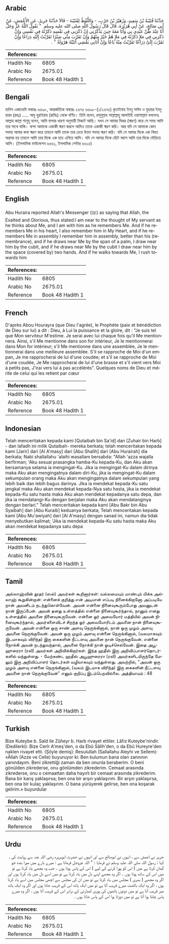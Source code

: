 ## Arabic


<div dir="rtl" lang="ar" style={{fontSize:'larger',backgroundColor:'#f8f9fa',padding:20}}>
حَدَّثَنَا قُتَيْبَةُ بْنُ سَعِيدٍ، وَزُهَيْرُ بْنُ حَرْبٍ، - وَاللَّفْظُ لِقُتَيْبَةَ - قَالاَ حَدَّثَنَا جَرِيرٌ، عَنِ الأَعْمَشِ، عَنْ أَبِي صَالِحٍ، عَنْ أَبِي هُرَيْرَةَ، قَالَ قَالَ رَسُولُ اللَّهِ صلى الله عليه وسلم ‏ "‏ يَقُولُ اللَّهُ عَزَّ وَجَلَّ أَنَا عِنْدَ ظَنِّ عَبْدِي بِي وَأَنَا مَعَهُ حِينَ يَذْكُرُنِي إِنْ ذَكَرَنِي فِي نَفْسِهِ ذَكَرْتُهُ فِي نَفْسِي وَإِنْ ذَكَرَنِي فِي مَلإٍ ذَكَرْتُهُ فِي مَلإٍ هُمْ خَيْرٌ مِنْهُمْ وَإِنْ تَقَرَّبَ مِنِّي شِبْرًا تَقَرَّبْتُ إِلَيْهِ ذِرَاعًا وَإِنْ تَقَرَّبَ إِلَىَّ ذِرَاعًا تَقَرَّبْتُ مِنْهُ بَاعًا وَإِنْ أَتَانِي يَمْشِي أَتَيْتُهُ هَرْوَلَةً ‏"‏ ‏.‏
</div>
<div style={{backgroundColor:'#f8f9fa',padding:20, marginBottom: 10}}><table> <thead> <tr> <th>References:</th> <th></th> </tr> </thead> <tbody><tr><td>Hadith No</td><td>6805</td></tr><tr><td>Arabic No</td><td>2675.01</td></tr><tr><td>Reference</td><td>Book 48 Hadith 1</td></tr></tbody></table></div>

## Bengali


<div dir="ltr" lang="bn" style={{fontSize:'larger',backgroundColor:'#f8f9fa',padding:20}}>
হাদিস একাডেমি নাম্বারঃ ৬৬৯৮, আন্তর্জাতিক নাম্বারঃ ২৬৭৫ ৬৬৯৮-(১/২৬৭৫) কুতাইবাহ ইবনু সাঈদ ও যুহায়র ইবনু হারব (রহঃ) ..... আবু হুরাইরাহ (রাযিঃ) থেকে বর্ণিত। তিনি বলেন, রসূলুল্লাহ সাল্লাল্লাহু আলাইহি ওয়াসাল্লাম বললেনঃ আল্লাহ জাল্লা শানুহু বলেন, আমি বান্দার ধারণা অনুযায়ী নিকটে আছি। যখন সে আমার যিকর (স্মরণ) করে সে সময় আমি তার সাথে থাকি। বান্দা আমাকে একাকী স্মরণ করলে আমিও তাকে একাকী স্মরণ করি। আর যদি সে আমাকে কোন সভায় আমার কথা স্মরণ করে তাহলে আমি তাকে তার চেয়ে উত্তম সভায় স্মরণ করি। যদি সে আমার দিকে এক বিঘত অগ্রসর হয় তাহলে আমি তার দিকে এক হাত এগিয়ে আসি। যদি সে আমার দিকে হেঁটে আসে আমি তার দিকে দৌড়িয়ে আসি। (ইসলামিক ফাউন্ডেশন ৬৫৬১, ইসলামিক সেন্টার ৬৬১৫)
</div>
<div style={{backgroundColor:'#f8f9fa',padding:20, marginBottom: 10}}><table> <thead> <tr> <th>References:</th> <th></th> </tr> </thead> <tbody><tr><td>Hadith No</td><td>6805</td></tr><tr><td>Arabic No</td><td>2675.01</td></tr><tr><td>Reference</td><td>Book 48 Hadith 1</td></tr></tbody></table></div>

## English


<div dir="ltr" lang="en" style={{fontSize:'larger',backgroundColor:'#f8f9fa',padding:20}}>
Abu Huraira reported Allah's Messenger (ﷺ) as saying that Allah, the Exalted and Glorious, thus stated:I am near to the thought of My servant as he thinks about Me, and I am with him as he remembers Me. And if he remembers Me in his heart, I also remember him in My Heart, and if he remembers Me in assembly I remember him in assembly, better than his (remembrance), and if he draws near Me by the span of a palm, I draw near him by the cubit, and if he draws near Me by the cubit I draw near him by the space (covered by) two hands. And if he walks towards Me, I rush towards him
</div>
<div style={{backgroundColor:'#f8f9fa',padding:20, marginBottom: 10}}><table> <thead> <tr> <th>References:</th> <th></th> </tr> </thead> <tbody><tr><td>Hadith No</td><td>6805</td></tr><tr><td>Arabic No</td><td>2675.01</td></tr><tr><td>Reference</td><td>Book 48 Hadith 1</td></tr></tbody></table></div>

## French


<div dir="ltr" lang="fr" style={{fontSize:'larger',backgroundColor:'#f8f9fa',padding:20}}>
D'après Abou Hourayra (que Dieu l'agrée), le Prophète (paix et bénédiction de Dieu sur lui) a dit : Dieu, à Lui la puissance et la gloire, dit : "Je suis tel que Mon serviteur M'estime. Je serai avec lui chaque fois qu'il Me mentionnera. Ainsi, s'il Me mentionne dans son for intérieur, Je le mentionnerai dans Mon for intérieur; s'il Me mentionne dans une assemblée, Je le mentionnerai dans une meilleure assemblée. S'il se rapproche de Moi d'un empan, Je me rapprocherai de lui d'une coudée; et s'il se rapproche de Moi d'une coudée, Je Me rapprocherai de lui d'une brasse et s'il vient vers Moi à petits pas, J'irai vers lui à pas accélérés". Quelques noms de Dieu et mérite de celui qui les retient par cœur
</div>
<div style={{backgroundColor:'#f8f9fa',padding:20, marginBottom: 10}}><table> <thead> <tr> <th>References:</th> <th></th> </tr> </thead> <tbody><tr><td>Hadith No</td><td>6805</td></tr><tr><td>Arabic No</td><td>2675.01</td></tr><tr><td>Reference</td><td>Book 48 Hadith 1</td></tr></tbody></table></div>

## Indonesian


<div dir="ltr" lang="id" style={{fontSize:'larger',backgroundColor:'#f8f9fa',padding:20}}>
Telah menceritakan kepada kami [Qutaibah bin Sa'id] dan [Zuhair bin Harb] - dan lafadh ini milik Qutaibah- mereka berkata; telah menceritakan kepada kami [Jarir] dari [Al A'masy] dari [Abu Shalih] dari [Abu Hurairah] dia berkata; Nabi shallallahu 'alaihi wasallam bersabda: "Allah 'azza wajalla berfirman; 'Aku sesuai prasangka hamba-Ku kepada-Ku, dan Aku akan bersamanya selama ia mengingat-Ku. Jika ia mengingat-Ku dalam dirinya maka Aku akan mengingatnya dalam diri-Ku, jika ia mengingat-Ku dalam sekumpulan orang maka Aku akan mengingatnya dalam sekumpulan yang lebih baik dan lebih bagus darinya. Jika ia mendekat kepada-Ku satu jengkal maka Aku akan mendekat kepada-Nya satu hasta, jika ia mendekat kepada-Ku satu hasta maka Aku akan mendekat kepadanya satu depa, dan jika ia mendatangi-Ku dengan berjalan maka Aku akan mendatanginya dengan berlari." Telah menceritakan kepada kami [Abu Bakr bin Abu Syaibah] dan [Abu Kuraib] keduanya berkata; Telah menceritakan kepada kami [Abu Mu'awiyah] dari [Al A'masy] dengan sanad ini, namun dia tidak menyebutkan kalimat; 'Jika ia mendekat kepada-Ku satu hasta maka Aku akan mendekat kepadanya satu depa
</div>
<div style={{backgroundColor:'#f8f9fa',padding:20, marginBottom: 10}}><table> <thead> <tr> <th>References:</th> <th></th> </tr> </thead> <tbody><tr><td>Hadith No</td><td>6805</td></tr><tr><td>Arabic No</td><td>2675.01</td></tr><tr><td>Reference</td><td>Book 48 Hadith 1</td></tr></tbody></table></div>

## Tamil


<div dir="ltr" lang="ta" style={{fontSize:'larger',backgroundColor:'#f8f9fa',padding:20}}>
அல்லாஹ்வின் தூதர் (ஸல்) அவர்கள் கூறினார்கள்: வல்லமையும் மாண்பும் மிக்க அல்லாஹ் கூறுகின்றான்: என்னைக் குறித்து என் அடியான் எப்படி நினைக்கிறானோ அப்படியே நான் அவனிடம் நடந்துகொள்வேன். அவன் என்னை நினைவுகூரும்போது அவனுடன் நான் இருப்பேன். அவன் தனது உள்ளத்தில் என்னை நினைவுகூர்ந்தால், நானும் எனது உள்ளத்தில் அவனை நினைவுகூருவேன். என்னை ஓர் அவையோர் மத்தியில் அவன் நினைவுகூர்ந்தால், அவர்களைவிடச் சிறந்த ஓர் அவையோரிடம் அவனை நான் நினைவுகூருவேன். அவன் என்னை ஒரு சாண் அளவு நெருங்கினால், நான் ஒரு முழம் அளவு அவனை நெருங்குவேன். அவன் ஒரு முழம் அளவு என்னை நெருங்கினால், (வலமாகவும் இடமாகவும் விரிந்த) இரு கைகளின் நீட்டளவு அவனை நான் நெருங்குவேன். என்னை நோக்கி அவன் நடந்துவந்தால், அவனை நோக்கி நான் ஓடிச்செல்வேன். இதை அபூஹுரைரா (ரலி) அவர்கள் அறிவிக்கிறார்கள். இந்த ஹதீஸ் இரு அறிவிப்பாளர்தொடர்களில் வந்துள்ளது. - மேற்கண்ட ஹதீஸ் அபூஹுரைரா (ரலி) அவர்களிடமிருந்தே மேலும் இரு அறிவிப்பாளர் தொடர்கள் வழியாகவும் வந்துள்ளது. அவற்றில், "அவன் ஒரு முழம் அளவு என்னை நெருங்கினால், (வலம் இடமாக விரிந்த) இரு கைகளின் நீட்டளவு அவனை நான் நெருங்குவேன்" எனும் குறிப்பு இடம்பெறவில்லை. அத்தியாயம் : 48
</div>
<div style={{backgroundColor:'#f8f9fa',padding:20, marginBottom: 10}}><table> <thead> <tr> <th>References:</th> <th></th> </tr> </thead> <tbody><tr><td>Hadith No</td><td>6805</td></tr><tr><td>Arabic No</td><td>2675.01</td></tr><tr><td>Reference</td><td>Book 48 Hadith 1</td></tr></tbody></table></div>

## Turkish


<div dir="ltr" lang="tr" style={{fontSize:'larger',backgroundColor:'#f8f9fa',padding:20}}>
Bize Kuteybe b. Saîd ile Züheyr b. Harb rivayet ettiler. Lâfız Kuteybe'nindir. (Dedilerki): Bize Cerîr A'meş'den, o da Ebû Sâlih'den, o da Ebû Hureyre'den naklen rivayet etti. (Şöyle demiş): Resulullah (Sallallahu Aleyhi ve Sellem): «Âllah (Azze ve Celle) buyuruyor ki: Ben kulumun bana olan zannının yanındayım. Beni zikrettiği zaman da ben onunla beraberim. O beni gönülden zikrederse, onu gönlümden zikrederim. Cemaat arasında zikrederse, onu o cemaattan daha hayırlı bir cemaat arasında zikrederim. Bana bir karış yaklaşırsa; ben ona bir arşın yaklaşırım. Bir arşın yaklaşırsa, ben ona bir kulaç yaklaşırım. O bana yürüyerek gelirse, ben ona koşarak gelirim.» buyurdular
</div>
<div style={{backgroundColor:'#f8f9fa',padding:20, marginBottom: 10}}><table> <thead> <tr> <th>References:</th> <th></th> </tr> </thead> <tbody><tr><td>Hadith No</td><td>6805</td></tr><tr><td>Arabic No</td><td>2675.01</td></tr><tr><td>Reference</td><td>Book 48 Hadith 1</td></tr></tbody></table></div>

## Urdu


<div dir="rtl" lang="ur" style={{fontSize:'larger',backgroundColor:'#f8f9fa',padding:20}}>
جریر نے اعمش سے ، انہوں نے ابوصالح سے اور انہوں نے حضرت ابوہریرہ رضی اللہ عنہ سے روایت کی ، کہا : رسول اللہ صلی اللہ علیہ وسلم نے فرمایا : " اللہ عزوجل فرماتا ہے : میرے بارے میں میرا بندہ جو گمان کرتا ہے میں ( اس کو پورا کرنے کے لیے ) اس کے پاس ہوتا ہوں ۔ جب وہ مجھے یاد کرتا ہے تو میں اس کے ساتھ ہوتا ہوں ۔ اگر وہ مجھے اپنے دل میں یاد کرتا ہے تو میں اسے دل میں یاد کرتا ہوں اور اگر وہ مجھے ( بھری ) مجلس میں یاد کرتا ہے تو میں ان کی مجلس سے اچھی مجلس میں اسے یاد کرتا ہوں ، اگر وہ ایک بالشت میرے قریب آتا ہے تو میں ایک ہاتھ اس کے قریب جاتا ہوں اور اگر وہ ایک ہاتھ میر قریب آتا ہے تو میں دونوں ہاتھوں کی پوری لمبارئی کے برابر اس کے قریب آتا ہوں ، اگر وہ میرے پاس چلتا ہوا آتا ہے تو میں دوڑتا ہوا اس کے پاس جاتا ہوں ۔
</div>
<div style={{backgroundColor:'#f8f9fa',padding:20, marginBottom: 10}}><table> <thead> <tr> <th>References:</th> <th></th> </tr> </thead> <tbody><tr><td>Hadith No</td><td>6805</td></tr><tr><td>Arabic No</td><td>2675.01</td></tr><tr><td>Reference</td><td>Book 48 Hadith 1</td></tr></tbody></table></div>